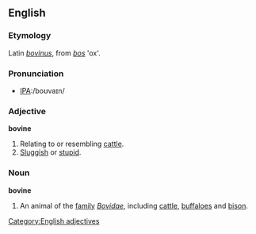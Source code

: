 ==English==

===Etymology===
Latin ''[[bovinus]]'', from ''[[bos]]'' 'ox'.

===Pronunciation===
*[[w:International Phonetic Alphabet|IPA]]:/boʊvaɪn/

===Adjective===
'''bovine'''
# Relating to or resembling [[cattle]].
# [[Sluggish]] or [[stupid]].

===Noun===
'''bovine'''
# An animal of the [[family]] ''[[Bovidae]]'', including [[cattle]], [[buffalo]]es and [[bison]].
[[Category:English adjectives]]